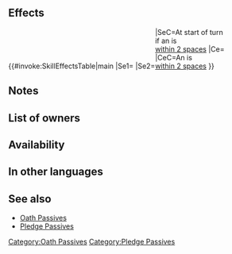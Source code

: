 {{Passive
|name=Atk/Spd Pledge
|type=C
|exclusive=0
|canUseWeapon={{WeaponList|All}}
|canUseMove={{MoveList|Infantry}}
|properties=random_owner
|1name=Atk/Spd Pledge
|alt1name=Atk Spd Pledge
|1tagid=SID_攻撃速さの信条4
|1effect=At start of turn, if unit is within 2 spaces of an ally, grants Atk/Spd+6 and "Special cooldown charge +1 to unit per attack during combat (only highest value applied; does not stack)" to unit for 1 turn. If unit is within 2 spaces of an ally, grants Atk/Spd+3 to unit during combat.
|1cost=300
|1required=Atk/Spd Oath 3
}}
==Effects==
{{#invoke:SkillEffectsTable|main
|Se1={{Eft|Bonus|Atk/Spd|6}}
|Se2=<span style="width:10em;display:inline-block"/>{{SEt|Special Cooldown Charge +1}}
|SeC=At start of turn<br>if an {{Tgt|Ally}} is<br>[[within 2 spaces]]
|Ce={{Eft|Temporary buffs|Atk/Spd|3}}
|CeC=An {{Tgt|Ally}} is<br>[[within 2 spaces]]
}}

==Notes==
{{Bonuses}}
{{Special Cooldown Charge +1}}
{{Temporary buffs}}
==List of owners==
{{Skill Hero List}}
==Availability==
{{PassiveFocusList}}
{{PassiveDistributionList}}
{{PassiveCombatManualList}}
==In other languages==
{{OtherLanguages
|english=Atk/Spd Pledge
|japanese=攻撃速さの信条
|german=Agr./Ges.-Schwur
|spanishEU=Promesa Ata/Vel
|spanishLA=Promesa Atq./Vel.
|french=Serment Atq/Vit
|italian=Promessa Att/Vel
|chineseTW=攻擊速度的信念
|portuguese=Jura Atq./Vel.
}}

==See also==
{{See also skills|cond=(Description LIKE '%Special cooldown charge +1 per attack%to%for 1 turn%' OR Description LIKE '%"Grants Special cooldown charge +1 per attack%' OR Description LIKE '%"Special cooldown charge +1 per attack%') AND Exclusive='1'}}
* [[Oath Passives]]
* [[Skill families/C Passives#Pledge|Pledge Passives]]
{{Passives Navbox|C}}
[[Category:Oath Passives]][[Category:Pledge Passives]]